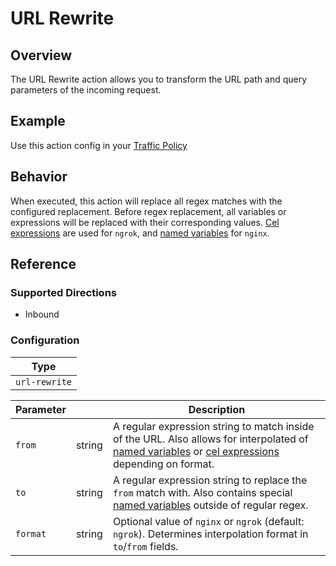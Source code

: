 
# URL Rewrite

## Overview

The URL Rewrite action allows you to transform the URL path and query parameters of the incoming request.

## Example

Use this action config in your [Traffic Policy](/docs/http/traffic-policy/index.mdx)

<ExampleHTTP />

## Behavior

When executed, this action will replace all regex matches with the configured replacement. Before regex replacement, all variables or expressions
will be replaced with their corresponding values. [Cel expressions](https://ngrok.com/docs/http/traffic-policy/expressions) are used for `ngrok`, and [named variables](#named-variables) for `nginx`.

## Reference

### Supported Directions

- Inbound

### Configuration

| Type          |
| ------------- |
| `url-rewrite` |

| Parameter | &nbsp; | Description                                                                                                                                                                                                                    |
| --------- | ------ | ------------------------------------------------------------------------------------------------------------------------------------------------------------------------------------------------------------------------------ |
| `from`    | string | A regular expression string to match inside of the URL. Also allows for interpolated of [named variables](#named-variables) or [cel expressions](https://ngrok.com/docs/http/traffic-policy/expressions/) depending on format. |
| `to`      | string | A regular expression string to replace the `from` match with. Also contains special [named variables](#named-variables) outside of regular regex.                                                                              |
| `format`  | string | Optional value of `nginx` or `ngrok` (default: `ngrok`). Determines interpolation format in `to`/`from` fields.                                                                                                                |

<NamedVariblesTemplates />
